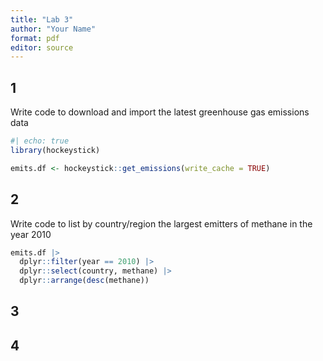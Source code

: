 ```yaml
---
title: "Lab 3"
author: "Your Name"
format: pdf
editor: source
---
```


## 1 
Write code to download and import the latest greenhouse gas emissions data

```r
#| echo: true
library(hockeystick)

emits.df <- hockeystick::get_emissions(write_cache = TRUE)
```

## 2 
Write code to list by country/region the largest emitters of methane in the year 2010

```r
emits.df |>
  dplyr::filter(year == 2010) |>
  dplyr::select(country, methane) |>
  dplyr::arrange(desc(methane))
```

## 3 

## 4

